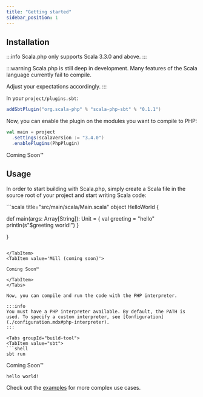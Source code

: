 ```yaml
---
title: "Getting started"
sidebar_position: 1
---
```



## Installation

:::info
Scala.php only supports Scala 3.3.0 and above.
:::

:::warning
Scala.php is still deep in development. Many features of the Scala language currently fail to compile.

Adjust your expectations accordingly.
:::

<Tabs groupId='build-tool'>
<TabItem value='sbt'>

In your `project/plugins.sbt`:

```scala title="project/plugins.sbt" copy
addSbtPlugin("org.scala-php" % "scala-php-sbt" % "0.1.1")
```

Now, you can enable the plugin on the modules you want to compile to PHP:

```scala title="build.sbt"
val main = project
  .settings(scalaVersion := "3.4.0")
  .enablePlugins(PhpPlugin)
```

</TabItem>
<TabItem value='Mill (coming soon)'>

Coming Soon™

</TabItem>
</Tabs>

## Usage

In order to start building with Scala.php, simply create a Scala file in the source root of your project and start writing Scala code:

<Tabs groupId="build-tool">
<TabItem value="sbt">
```scala title="src/main/scala/Main.scala"
object HelloWorld {

  def main(args: Array[String]): Unit = {
    val greeting = "hello"
    println(s"$greeting world!")
  }

}
```

</TabItem>
<TabItem value='Mill (coming soon)'>

Coming Soon™

</TabItem>
</Tabs>

Now, you can compile and run the code with the PHP interpreter.

:::info
You must have a PHP interpreter available. By default, the PATH is used. To specify a custom interpreter, see [Configuration](./configuration.mdx#php-interpreter).
:::

<Tabs groupId="build-tool">
<TabItem value="sbt">
```shell
sbt run
```

</TabItem>
<TabItem value='Mill (coming soon)'>

Coming Soon™

</TabItem>
</Tabs>

```plaintext title="Output"
hello world!
```

Check out the [examples](./examples.mdx) for more complex use cases.
